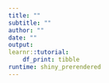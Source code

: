 ```yaml
---
title: ""
subtitle: ""
author: ""
date: ""
output: 
learnr::tutorial:
    df_print: tibble
runtime: shiny_prerendered
---
```

